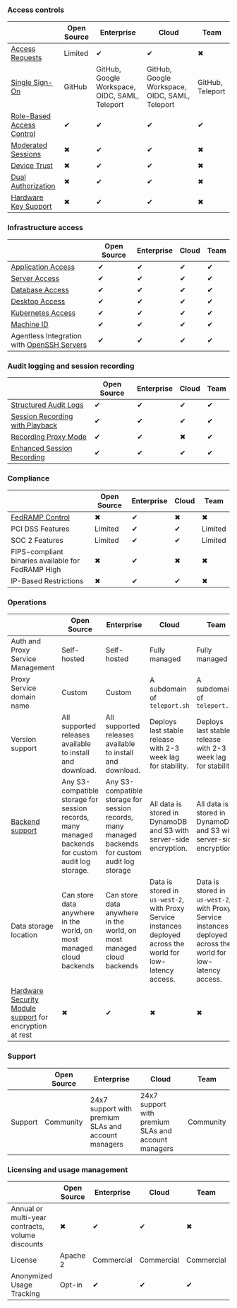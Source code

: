 ### Access controls

||Open Source|Enterprise|Cloud|Team|
|---|---|---|---|---|
|[Access Requests](../access-controls/guides/dual-authz.mdx)|Limited|✔|✔|✖|
|[Single Sign-On](../access-controls/sso.mdx)|GitHub|GitHub, Google Workspace, OIDC, SAML, Teleport|GitHub, Google Workspace, OIDC, SAML, Teleport|GitHub, Teleport|
|[Role-Based Access Control](../access-controls/guides/role-templates.mdx)|✔|✔|✔|✔|
|[Moderated Sessions](../access-controls/guides/moderated-sessions.mdx)|✖|✔|✔|✖|
|[Device Trust](../access-controls/guides/device-trust.mdx)|✖|✔|✔|✖|
|[Dual Authorization](../access-controls/guides/dual-authz.mdx)|✖|✔|✔|✖|
|[Hardware Key Support](../access-controls/guides/hardware-key-support.mdx)|✖|✔|✔|✖|

### Infrastructure access

||Open Source|Enterprise|Cloud|Team|
|---|---|---|---|---|
|[Application Access](../application-access/getting-started.mdx)|✔|✔|✔|✔|
|[Server Access](../server-access/getting-started.mdx)|✔|✔|✔|✔|
|[Database Access](../database-access/getting-started.mdx)|✔|✔|✔|✔|
|[Desktop Access](../desktop-access/getting-started.mdx)|✔|✔|✔|✔|
|[Kubernetes Access](../kubernetes-access/getting-started.mdx)|✔|✔|✔|✔|
|[Machine ID](../machine-id/getting-started.mdx)|✔|✔|✔|✔|
|Agentless Integration with [OpenSSH Servers](../server-access/guides/openssh.mdx)|✔|✔|✔|✔|

### Audit logging and session recording

||Open Source|Enterprise|Cloud|Team|
|---|---|---|---|---|
|[Structured Audit Logs](../reference/audit.mdx)|✔|✔|✔|✔|
|[Session Recording with Playback](../architecture/session-recording.mdx)|✔|✔|✔|✔|
|[Recording Proxy Mode](../server-access/guides/recording-proxy-mode.mdx)|✔|✔|✖|✔|
|[Enhanced Session Recording](../server-access/guides/bpf-session-recording.mdx)|✔|✔|✔|✔|

### Compliance

||Open Source|Enterprise|Cloud|Team|
|---|---|---|---|---|
|[FedRAMP Control](../access-controls/compliance-frameworks/fedramp.mdx)|✖|✔|✖|✖|
|PCI DSS Features|Limited|✔|✔|Limited|
|SOC 2 Features|Limited|✔|✔|Limited|
|FIPS-compliant binaries available for FedRAMP High|✖|✔|✖|✖|
|IP-Based Restrictions|✖|✔|✔|✖|

### Operations

||Open Source|Enterprise|Cloud|Team|
|---|---|---|---|---|
|Auth and Proxy Service Management|Self-hosted|Self-hosted|Fully managed|Fully managed|
|Proxy Service domain name|Custom|Custom|A subdomain of `teleport.sh`|A subdomain of `teleport.sh`|
|Version support|All supported releases available to install and download.|All supported releases available to install and download.|Deploys last stable release with 2-3 week lag for stability.|Deploys last stable release with 2-3 week lag for stability.|
|[Backend support](../reference/backends.mdx)|Any S3-compatible storage for session records, many managed backends for custom audit log storage.|Any S3-compatible storage for session records, many managed backends for custom audit log storage|All data is stored in DynamoDB and S3 with server-side encryption.|All data is stored in DynamoDB and S3 with server-side encryption.|
|Data storage location|Can store data anywhere in the world, on most managed cloud backends|Can store data anywhere in the world, on most managed cloud backends|Data is stored in `us-west-2`, with Proxy Service instances deployed across the world for low-latency access.|Data is stored in `us-west-2`, with Proxy Service instances deployed across the world for low-latency access.|
|[Hardware Security Module support](../choose-an-edition/teleport-enterprise/hsm.mdx) for encryption at rest|✖|✔|✖|✖|

### Support

||Open Source|Enterprise|Cloud|Team|
|---|---|---|---|---|
|Support|Community|24x7 support with premium SLAs and account managers|24x7 support with premium SLAs and account managers|Community|

### Licensing and usage management

||Open Source|Enterprise|Cloud|Team|
|---|---|---|---|---|
|Annual or multi-year contracts, volume discounts|✖|✔|✔|✖|
|License|Apache 2|Commercial|Commercial|Commercial|
|Anonymized Usage Tracking|Opt-in|✔|✔|✔|
